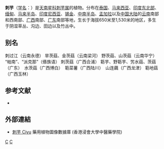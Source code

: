 {{Speciesbox
| taxon = Lasia spinosa
| image = Lasia spinosa.jpg
| binomial_authority = (L.) Thwait., 1864
| synonyms = 
* ''Lasia roxburghii''
* ''Lasia heterophylla''
* ''Lasia aculeata''
* ''Dracontium spinosum''
* ''Pothos heterophyllus''
* ''Lasia desciscens''
* ''Pothos spinosus''
* ''Lasia loureiroi''
* ''Pothos lasia''
* ''Lasia crassifolia''
* ''Lasia hermannii''
* ''Lasia zollingeri''
* ''Lasia jenkinsii''
* ''Lasia loureirii''
* ''Lasia hermanni''
}}

'''刺芋'''（[[学名|学名]]：{{lang|la|''Lasia spinosa''}}）是[[天南星科|天南星科]][[刺芋属|刺芋属]]的植物。分布在[[泰国|泰国]]、[[马来西亚|马来西亚]]、[[印度东北部|印度东北部]]、[[缅甸|缅甸]]、[[马来半岛|马来半岛]]、[[印度尼西亚|印度尼西亚]]、[[锡金|锡金]]、[[中南半岛|中南半岛]]、[[孟加拉|孟加拉]]以及[[中国大陆|中国大陆]]的[[云南|云南]]南部和西南部、[[广西|广西]]南部、[[广东|广东]]南部等地，生长于海拔650米至1,530米的地区，多生于阴湿草丛、沟边、田边以及竹丛中。

== 别名 ==
刺过江（云南永德） 旱茨菇、金茨菇（云南梁河） 野茨菇、山茨菇（云南华宁） “帕南”、“派克那”（傣族语） 刺茨菇（广西合浦） 簕芋、野簕芋、竻水菇、茨菇（广东）　水茨菇（广西博白）　簕菜薯（广西陆川）　山连藕（广西龙津） 簕地菇（广西玉林）

== 参考文献 ==
<div class="references-small">
* {{cite web| url =http://www.bioinfo.cn/db05/KmzwSpecies.php?action=view&id=1389| title =刺芋| work =《中国高等植物数据库全库》| publisher =中国科学院微生物研究所| author =昆明植物研究所| accessdate =2009-02-22| deadurl =yes| archiveurl =https://web.archive.org/web/20160305052841/http://www.bioinfo.cn/db05/KmzwSpecies.php?action=view&id=1389| archivedate =2016-03-05}}
</div>

==外部連結==	
* [http://libproject.hkbu.edu.hk/was40/detail?lang=ch&channelid=1288&searchword=herb_id=D00721 刺芋 Ciyu] 藥用植物圖像數據庫 (香港浸會大學中醫藥學院) {{zh-hant}}{{en}}

{{Taxonbar|from=Q10898668}}
[[Category:刺芋属|C]]
[[Category:_1864年描述的植物|C]]


{{Araceae-stub}}